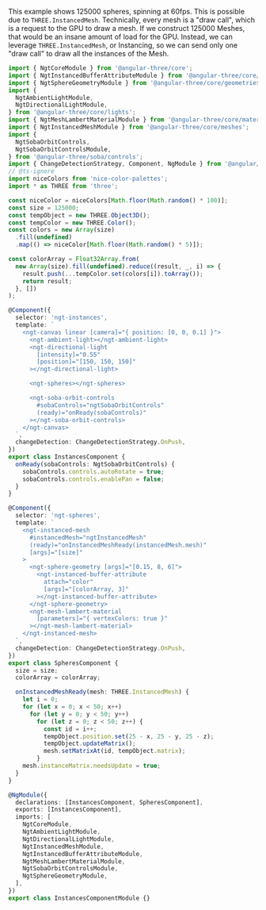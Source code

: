 
This example shows 125000 spheres, spinning at 60fps. This is possible due to `THREE.InstancedMesh`. Technically, every mesh is a "draw call", which is a request to the GPU to draw a mesh. If we construct 125000 Meshes, that would be an insane amount of load for the GPU. Instead, we can leverage `THREE.InstancedMesh`, or Instancing, so we can send only one "draw call" to draw all the instances of the Mesh.

```ts
import { NgtCoreModule } from '@angular-three/core';
import { NgtInstancedBufferAttributeModule } from '@angular-three/core/attributes';
import { NgtSphereGeometryModule } from '@angular-three/core/geometries';
import {
  NgtAmbientLightModule,
  NgtDirectionalLightModule,
} from '@angular-three/core/lights';
import { NgtMeshLambertMaterialModule } from '@angular-three/core/materials';
import { NgtInstancedMeshModule } from '@angular-three/core/meshes';
import {
  NgtSobaOrbitControls,
  NgtSobaOrbitControlsModule,
} from '@angular-three/soba/controls';
import { ChangeDetectionStrategy, Component, NgModule } from '@angular/core';
// @ts-ignore
import niceColors from 'nice-color-palettes';
import * as THREE from 'three';

const niceColor = niceColors[Math.floor(Math.random() * 100)];
const size = 125000;
const tempObject = new THREE.Object3D();
const tempColor = new THREE.Color();
const colors = new Array(size)
  .fill(undefined)
  .map(() => niceColor[Math.floor(Math.random() * 5)]);

const colorArray = Float32Array.from(
  new Array(size).fill(undefined).reduce((result, _, i) => {
    result.push(...tempColor.set(colors[i]).toArray());
    return result;
  }, [])
);

@Component({
  selector: 'ngt-instances',
  template: `
    <ngt-canvas linear [camera]="{ position: [0, 0, 0.1] }">
      <ngt-ambient-light></ngt-ambient-light>
      <ngt-directional-light
        [intensity]="0.55"
        [position]="[150, 150, 150]"
      ></ngt-directional-light>

      <ngt-spheres></ngt-spheres>

      <ngt-soba-orbit-controls
        #sobaControls="ngtSobaOrbitControls"
        (ready)="onReady(sobaControls)"
      ></ngt-soba-orbit-controls>
    </ngt-canvas>
  `,
  changeDetection: ChangeDetectionStrategy.OnPush,
})
export class InstancesComponent {
  onReady(sobaControls: NgtSobaOrbitControls) {
    sobaControls.controls.autoRotate = true;
    sobaControls.controls.enablePan = false;
  }
}

@Component({
  selector: 'ngt-spheres',
  template: `
    <ngt-instanced-mesh
      #instancedMesh="ngtInstancedMesh"
      (ready)="onInstancedMeshReady(instancedMesh.mesh)"
      [args]="[size]"
    >
      <ngt-sphere-geometry [args]="[0.15, 8, 6]">
        <ngt-instanced-buffer-attribute
          attach="color"
          [args]="[colorArray, 3]"
        ></ngt-instanced-buffer-attribute>
      </ngt-sphere-geometry>
      <ngt-mesh-lambert-material
        [parameters]="{ vertexColors: true }"
      ></ngt-mesh-lambert-material>
    </ngt-instanced-mesh>
  `,
  changeDetection: ChangeDetectionStrategy.OnPush,
})
export class SpheresComponent {
  size = size;
  colorArray = colorArray;

  onInstancedMeshReady(mesh: THREE.InstancedMesh) {
    let i = 0;
    for (let x = 0; x < 50; x++)
      for (let y = 0; y < 50; y++)
        for (let z = 0; z < 50; z++) {
          const id = i++;
          tempObject.position.set(25 - x, 25 - y, 25 - z);
          tempObject.updateMatrix();
          mesh.setMatrixAt(id, tempObject.matrix);
        }
    mesh.instanceMatrix.needsUpdate = true;
  }
}

@NgModule({
  declarations: [InstancesComponent, SpheresComponent],
  exports: [InstancesComponent],
  imports: [
    NgtCoreModule,
    NgtAmbientLightModule,
    NgtDirectionalLightModule,
    NgtInstancedMeshModule,
    NgtInstancedBufferAttributeModule,
    NgtMeshLambertMaterialModule,
    NgtSobaOrbitControlsModule,
    NgtSphereGeometryModule,
  ],
})
export class InstancesComponentModule {}
```

<Story id="examples-instances--default" height={480} />
